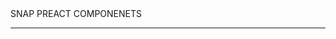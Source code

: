 
<Meta title="Documentation/About" />

<style>{`
	.header {
		display: flex;
		align-items: center;
	}

	.header .subtitle {
		text-transform: uppercase;
		color: #00cee1;
	}

	.header img {
			width: 300px;
			margin-right: 20px;
		}
`}</style>

<div class="header">
	<span class="subtitle">SNAP PREACT COMPONENETS</span>
</div>

---

<Readme />